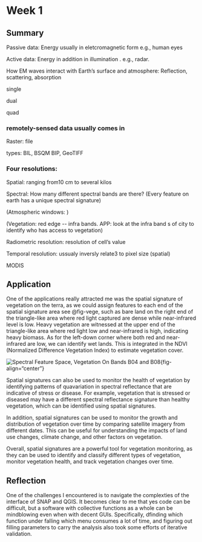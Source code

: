 # Week 1

## Summary

Passive data: Energy usually in eletcromagnetic form e.g., human eyes

Active data: Energy in addition in illumination . e.g., radar.

How EM waves interact with Earth's surface and atmosphere: Reflection, scattering, absorption

single

dual

quad

### remotely-sensed data usually comes in

Raster: file

types: BIL, BSQM BIP, GeoTIFF

### Four resolutions:

Spatial: ranging from10 cm to several kilos

Spectral: How many different spectral bands are there? (Every feature on earth has a unique spectral signature)

(Atmospheric windows: )

(Vegetation: red edge \-- infra bands. APP: look at the infra band s of city to identify who has access to vegetation)

Radiometric resolution: resolution of cell's value

Temporal resolution: ussualy inversly relate3 to pixel size (spatial)

MODIS

## Application

One of the applications really attracted me was the spatial signature of vegetation on the terra, as we could assign features to each end of the spatial signature area see @fig-vege, such as bare land on the right end of the triangle-like area where red light captured are dense while near-infrared level is low. Heavy vegetation are witnessed at the upper end of the triangle-like area where red light low and near-infrared is high, indicating heavy biomass. As for the left-down corner where both red and near-infrared are low, we can identify wet lands. This is integrated in the NDVI (Normalized Difference Vegetation Index) to estimate vegetation cover.

![Spectral Feature Space, Vegetation On Bands B04 and B08](images/spectral_feature_space_vege_B04_B08.png "Spectral Feature Space, Vegetation On Bands B04 and B08"){#fig-vege}{fig-align="center"}

Spatial signatures can also be used to monitor the health of vegetation by identifying patterns of quavariation in spectral reflectance that are indicative of stress or disease. For example, vegetation that is stressed or diseased may have a different spectral reflectance signature than healthy vegetation, which can be identified using spatial signatures.

In addition, spatial signatures can be used to monitor the growth and distribution of vegetation over time by comparing satellite imagery from different dates. This can be useful for understanding the impacts of land use changes, climate change, and other factors on vegetation.

Overall, spatial signatures are a powerful tool for vegetation monitoring, as they can be used to identify and classify different types of vegetation, monitor vegetation health, and track vegetation changes over time.

## Reflection

One of the challenges I encountered is to navigate the complexties of the interface of SNAP and QGIS. It becomes clear to me that yes code can be difficult, but a software with collective functions as a whole can be mindblowing even when with decent GUIs. Specifically, dfinding which function under falling which menu consumes a lot of time, and figuring out filling parameters to carry the analysis also took some efforts of iterative validation.
